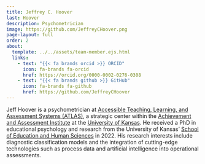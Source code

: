 ```yaml
---
title: Jeffrey C. Hoover
last: Hoover
description: Psychometrician
image: https://github.com/JeffreyCHoover.png
page-layout: full
order: 2
about:
  template: ../../assets/team-member.ejs.html
  links:
    - text: "{{< fa brands orcid >}} ORCID"
      icon: fa-brands fa-orcid
      href: https://orcid.org/0000-0002-0276-0308
    - text: "{{< fa brands github >}} GitHub"
      icon: fa-brands fa-github
      href: https://github.com/JeffreyCHoover
---
```


Jeff Hoover is a psychometrician at [Accessible Teaching, Learning, and Assessment Systems (ATLAS)](https://atlas.ku.edu), a strategic center within the [Achievement and Assessment Institute](https://aai.ku.edu) at the [University of Kansas](https://ku.edu).
He received a PhD in educational psychology and research from the University of Kansas' [School of Education and Human Sciences](https://soehs.ku.edu) in 2022.
His research interests include diagnostic classification models and the integration of cutting-edge technologies such as process data and artificial intelligence into operational assessments.
